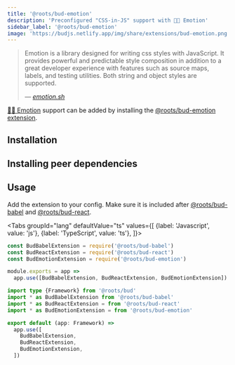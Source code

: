 ```yaml
---
title: '@roots/bud-emotion'
description: 'Preconfigured "CSS-in-JS" support with 👩‍🎤 Emotion'
sidebar_label: '@roots/bud-emotion'
image: 'https://budjs.netlify.app/img/share/extensions/bud-emotion.png'
---
```





<blockquote>
  <p>
    Emotion is a library designed for writing css styles with JavaScript.
    It provides powerful and predictable style composition in addition to a
    great developer experience with features such as source maps, labels,
    and testing utilities. Both string and object styles are supported.
  </p>
  <cite>
    &mdash; <a href="https://emotion.sh">emotion.sh</a>
  </cite>
</blockquote>

[👩‍🎤 Emotion](https://emotion.sh) support can be added by installing the [@roots/bud-emotion extension](/extensions/bud-emotion).

## Installation

<Install packages="@roots/bud-emotion" />

## Installing peer dependencies

<PeerDependencies />

## Usage

Add the extension to your config. Make sure it is included after [@roots/bud-babel](/extensions/bud-babel) and [@roots/bud-react](/extensions/bud-react).

<Tabs
  groupId="lang"
  defaultValue="ts"
  values={[
    {label: 'Javascript', value: 'js'},
    {label: 'TypeScript', value: 'ts'},
  ]}>
  <TabItem value="js">

```js title='bud.config.js' {3,9}
const BudBabelExtension = require('@roots/bud-babel')
const BudReactExtension = require('@roots/bud-react')
const BudEmotionExtension = require('@roots/bud-emotion')

module.exports = app =>
  app.use([BudBabelExtension, BudReactExtension, BudEmotionExtension])
```

  </TabItem>
  <TabItem value="ts">

```ts title='bud.config.ts' {4,10}
import type {Framework} from '@roots/bud'
import * as BudBabelExtension from '@roots/bud-babel'
import * as BudReactExtension = from '@roots/bud-react'
import * as BudEmotionExtension = from '@roots/bud-emotion'

export default (app: Framework) =>
  app.use([
    BudBabelExtension,
    BudReactExtension,
    BudEmotionExtension,
  ])
```

  </TabItem>
</Tabs>
